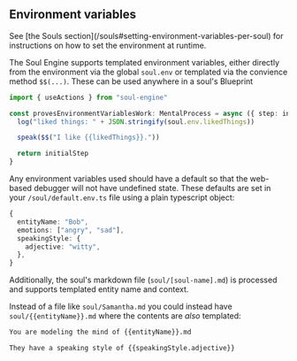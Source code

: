 
## Environment variables
<Callout type="note" emoji="ℹ️">
  See [the Souls section](/souls#setting-environment-variables-per-soul) for instructions on how to set the environment at runtime.
</Callout>

The Soul Engine supports templated environment variables, either directly from the environment via the global `soul.env` or templated via the convience method `$$(...)`. These can be used anywhere in a soul's Blueprint

```typescript {4-6}
import { useActions } from "soul-engine"

const provesEnvironmentVariablesWork: MentalProcess = async ({ step: initialStep }) => {
  log("liked things: " + JSON.stringify(soul.env.likedThings))

  speak($$("I like {{likedThings}}."))

  return initialStep
}
```

Any environment variables used should have a default so that the web-based debugger will not have undefined state. These defaults are set in your `/soul/default.env.ts` file using a plain typescript object:
```typescript filename="soul/default.env.ts"
{
  entityName: "Bob",
  emotions: ["angry", "sad"],
  speakingStyle: {
    adjective: "witty",
  },
}
```

Additionally, the soul's markdown file (`soul/[soul-name].md`) is processed and supports templated entity name and context.

Instead of a file like `soul/Samantha.md` you could instead have `soul/{{entityName}}.md` where the contents are *also* templated:

```markdown filename="soul/{{entiyName}}.md"
You are modeling the mind of {{entityName}}.md

They have a speaking style of {{speakingStyle.adjective}}
```

